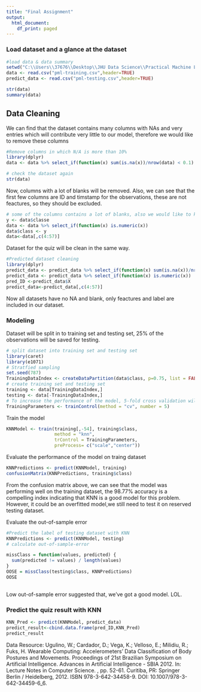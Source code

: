 ---
title: "Final Assignment"
output:
  html_document:
    df_print: paged
---

### Load dataset and a glance at the dataset
```{r}
#load data & data summary
setwd("C:\\Users\\37676\\Desktop\\JHU Data Science\\Practical Machine Learning")
data <- read.csv("pml-training.csv",header=TRUE)
predict_data <- read.csv("pml-testing.csv",header=TRUE)
```

```{r include=FALSE}
str(data)
summary(data)
```

## Data Cleaning
We can find that the dataset contains many columns with NAs and very entries which will contribute very little to our model, therefore we would like to remove these columns
```{r}
#Remove columns in which N/A is more than 10%
library(dplyr)
data <- data %>% select_if(function(x) sum(is.na(x))/nrow(data) < 0.1)

```

```{r include=FALSE}
# check the dataset again
str(data)
```

Now, columns with a lot of blanks will be removed. Also, we can see that the first few columns are ID and timstamp for the observations, these are not feactures, so they should be excluded.
```{r}
# some of the columns contains a lot of blanks, also we would like to keep only columns of interest, ID and timestamp will be removed
y <- data$classe
data <- data %>% select_if(function(x) is.numeric(x))
data$class <- y
data<-data[,c(4:57)]
```

Dataset for the quiz will be clean in the same way.
```{r}
#Predicted dataset cleaning
library(dplyr)
predict_data <- predict_data %>% select_if(function(x) sum(is.na(x))/nrow(predict_data) < 0.1)
predict_data <- predict_data %>% select_if(function(x) is.numeric(x))
pred_ID <-predict_data$X
predict_data<-predict_data[,c(4:57)]
```
Now all datasets have no NA and blank, only feactures and label are included in our dataset. 

### Modeling

Dataset will be split in to training set and testing set, 25% of the observations will be saved for testing.
```{r}
# split dataset into training set and testing set
library(caret)
library(e1071)
# Stratfied sampling
set.seed(787)
TrainingDataIndex <- createDataPartition(data$class, p=0.75, list = FALSE)
# create training set and testing set
training <- data[TrainingDataIndex,]
testing <- data[-TrainingDataIndex,]
# To increase the performance of the model, 5-fold cross validation will be used in the modeling training
TrainingParameters <- trainControl(method = "cv", number = 5)
```

Train the model
```{r}
KNNModel <- train(training[,-54], training$class,
                  method = "knn",                        
                  trControl = TrainingParameters,        
                  preProcess= c("scale","center"))       
```

Evaluate the performance of the model on traing dataset
```{r}
KNNPredictions <- predict(KNNModel, training)
confusionMatrix(KNNPredictions, training$class)
```
From the confusion matrix above, we can see that the model was performing well on the training dataset, the 98.77% accuracy is a compelling index indicating that KNN is a good model for this problem. However, it could be an overfitted model,we still need to test it on reserved testing dataset. 

Evaluate the out-of-sample error
```{r}
#Predict the label of testing dataset with KNN
KNNPredictions <- predict(KNNModel, testing)
# calculate out-of-sample-error

missClass = function(values, predicted) {
  sum(predicted != values) / length(values)
}
OOSE = missClass(testing$class, KNNPredictions)
OOSE
 
```
Low out-of-sample error suggested that, we've got a good model. LOL.

### Predict the quiz result with KNN
```{r}
KNN_Pred <- predict(KNNModel, predict_data)
predict_result<-cbind.data.frame(pred_ID,KNN_Pred)
predict_result
```

Data Resource: Ugulino, W.; Cardador, D.; Vega, K.; Velloso, E.; Milidiu, R.; Fuks, H. Wearable Computing: Accelerometers' Data Classification of Body Postures and Movements. Proceedings of 21st Brazilian Symposium on Artificial Intelligence. Advances in Artificial Intelligence - SBIA 2012. In: Lecture Notes in Computer Science. , pp. 52-61. Curitiba, PR: Springer Berlin / Heidelberg, 2012. ISBN 978-3-642-34458-9. DOI: 10.1007/978-3-642-34459-6_6.

